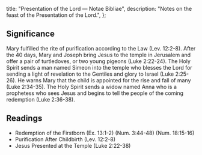   title: "Presentation of the Lord — Notae Bibliae",
  description: "Notes on the feast of the Presentation of the Lord.",
};

<Initial text="Presentation of the Lord" />

## Significance

Mary fulfilled the rite of purification according to the Law (Lev. 12:2-8). After the 40 days, Mary and Joseph bring Jesus to the temple in Jerusalem and offer a pair of turtledoves, or two young pigeons (Luke 2:22-24). The Holy Spirit sends a man named Simeon into the temple who blesses the Lord for sending a light of revelation to the Gentiles and glory to Israel (Luke 2:25-26). He warns Mary that the child is appointed for the rise and fall of many (Luke 2:34-35). The Holy Spirit sends a widow named Anna who is a prophetess who sees Jesus and begins to tell the people of the coming redemption (Luke 2:36-38).

## Readings

- Redemption of the Firstborn (Ex. 13:1-2) (Num. 3:44-48) (Num. 18:15-16)
- Purification After Childbirth (Lev. 12:2-8)
- Jesus Presented at the Temple (Luke 2:22-38)
